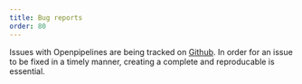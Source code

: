 ```yaml
---
title: Bug reports
order: 80
---
```


Issues with Openpipelines are being tracked on [Github](https://github.com/openpipelines-bio/openpipeline/issues).
In order for an issue to be fixed in a timely manner, creating a complete and reproducable is essential. 
